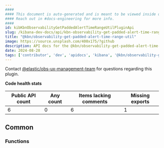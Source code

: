 ```yaml
---
####
#### This document is auto-generated and is meant to be viewed inside our experimental, new docs system.
#### Reach out in #docs-engineering for more info.
####
id: kibKbnObservabilityGetPaddedAlertTimeRangeUtilPluginApi
slug: /kibana-dev-docs/api/kbn-observability-get-padded-alert-time-range-util
title: "@kbn/observability-get-padded-alert-time-range-util"
image: https://source.unsplash.com/400x175/?github
description: API docs for the @kbn/observability-get-padded-alert-time-range-util plugin
date: 2024-08-28
tags: ['contributor', 'dev', 'apidocs', 'kibana', '@kbn/observability-get-padded-alert-time-range-util']
---
```




Contact [@elastic/obs-ux-management-team](https://github.com/orgs/elastic/teams/obs-ux-management-team) for questions regarding this plugin.

**Code health stats**

| Public API count  | Any count | Items lacking comments | Missing exports |
|-------------------|-----------|------------------------|-----------------|
| 6 | 0 | 6 | 1 |

## Common

### Functions
<DocDefinitionList data={kbnObservabilityGetPaddedAlertTimeRangeUtilObj.common.functions}/>

